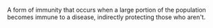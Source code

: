
A form of immunity that occurs when a large portion of the population becomes immune to a disease, indirectly protecting those who aren't.